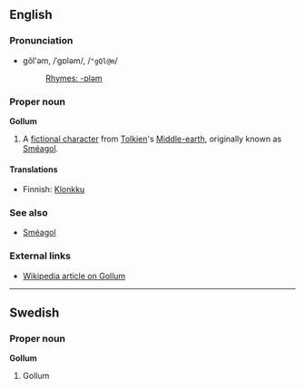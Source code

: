 ==English==
===Pronunciation===
*gŏl'əm, /ˈɡɒləm/, /<tt>"gQl@m</tt>/
*:[[Rhymes:English:-ɒləm|Rhymes: -ɒləm]]

===Proper noun===
'''Gollum'''

#A [[fictional character]] from [[Tolkien]]'s [[Middle-earth]], originally known as [[Sméagol]].

====Translations====
*Finnish: [[Klonkku]]

===See also===
*[[Sméagol]]

===External links===
*[[w:Gollum|Wikipedia article on Gollum]]

----
==Swedish==
===Proper noun===
'''Gollum'''

#Gollum